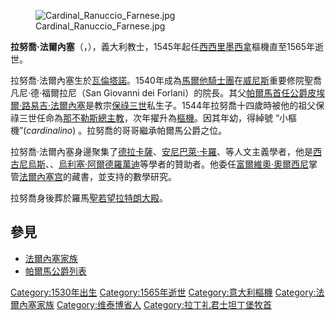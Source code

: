 {{Infobox nobility
| name            = 拉努喬·法爾內塞
| image           = Tizian Portrait of Ranuccio Farnese.jpg
| image_size      = 
| caption         = 十二歲的拉努喬·法爾內塞像，[[提香|提香]]繪
| title           =
| birth_date      = 1530年8月11日
| birth_place     = [[義大利|義大利]][[瓦倫塔諾|瓦倫塔諾]]
| death_date      = {{death date and age|1565|10|29|1530|8|11}}
| place of burial = [[聖若望拉特朗大殿|聖若望拉特朗大殿]]
| spouse          = 
| issue           = 
| noble family    = [[法爾內塞家族|法爾內塞家族]]
| father          = [[皮埃爾·路易吉·法爾內塞|皮埃爾·路易吉·法爾內塞]]
| mother          = [[吉羅拉瑪·奧爾西尼|吉羅拉瑪·奧爾西尼]]
}}
[[File:Cardinal_Ranuccio_Farnese.jpg|thumb]]

'''拉努喬·法爾內塞'''（{{lang-it|'''Ranuccio Farnese'''}}，{{bd|1530年|8月11日|1565年|10月29日|F}}），義大利教士，1545年起任[[西西里|西西里]][[天主教墨西拿總教區|墨西拿]]{{Tsl|en|Santa Lucia in Selci|聖塔露琪亞教區}}樞機直至1565年逝世。

拉努喬·法爾內塞生於[[瓦倫塔諾|瓦倫塔諾]]。1540年成為[[馬爾他騎士團|馬爾他騎士團]]在[[威尼斯|威尼斯]]重要修院聖喬凡尼·德·福爾拉尼（San Giovanni dei Forlani）的院長。其父[[帕爾馬公爵|帕爾馬首任公爵]][[皮埃爾·路易吉·法爾內塞|皮埃爾·路易吉·法爾內塞]]是教宗[[保祿三世|保祿三世]]私生子。1544年拉努喬十四歲時被他的祖父保祿三世任命為[[天主教那不勒斯總教區|那不勒斯]][[總主教|總主教]]，次年擢升為[[樞機|樞機]]。因其年幼，得綽號 “小樞機”(''cardinalino'') 。拉努喬的哥哥{{Tsl|en|Ottavio Farnese, Duke of Parma|奥塔維奥·法爾內塞}}繼承帕爾馬公爵之位。

拉努喬·法爾內塞身邊聚集了[[德拉卡薩|德拉卡薩]]、[[安尼巴萊·卡羅|安尼巴萊·卡羅]]、{{Tsl|en|Latino Latini|拉提諾·拉提尼}}等人文主義學者，他是[[西古尼烏斯|西古尼烏斯]]、{{Tsl|en|Gian Vincenzo Pinelli|吉安·文琴佐·皮內利}}、[[烏利塞·阿爾德羅萬迪|烏利塞·阿爾德羅萬迪]]等學者的贊助者。他委任[[富爾維奧·奧爾西尼|富爾維奧·奧爾西尼]]掌管[[法爾內塞宫|法爾內塞宫]]的藏書，並支持{{Tsl|en|Federico Commandino|費德里哥·哥曼迪諾}}的數學研究。

拉努喬身後葬於羅馬[[聖若望拉特朗大殿|聖若望拉特朗大殿]]。

== 參見 ==
* [[法爾內塞家族|法爾內塞家族]]
* [[帕爾馬公爵列表|帕爾馬公爵列表]]

{{Authority control}}
[[Category:1530年出生|Category:1530年出生]]
[[Category:1565年逝世|Category:1565年逝世]]
[[Category:意大利樞機|Category:意大利樞機]]
[[Category:法爾內塞家族|Category:法爾內塞家族]]
[[Category:维泰博省人|Category:维泰博省人]]
[[Category:拉丁礼君士坦丁堡牧首|Category:拉丁礼君士坦丁堡牧首]]